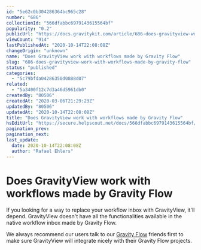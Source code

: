```yaml
---
id: "5e62c0b304286364bc965c28"
number: "686"
collectionId: "566dfabbc6979143615564bf"
popularity: "0.2"
publicUrl: "https://docs.gravitykit.com/article/686-does-gravityview-work-with-workflows-made-by-gravity-flow"
viewCount: "914"
lastPublishedAt: "2020-10-14T22:08:08Z"
changeOrigin: "unknown"
name: "Does GravityView work with workflows made by Gravity Flow"
slug: "686-does-gravityview-work-with-workflows-made-by-gravity-flow"
status: "published"
categories: 
  - "5c79bfda04286350d0888d07"
related: 
  - "5a3400f12c7d3a46d5961db0"
createdBy: "80506"
createdAt: "2020-03-06T21:29:23Z"
updatedBy: "80506"
updatedAt: "2020-10-14T22:08:08Z"
title: "Does GravityView work with workflows made by Gravity Flow"
hsEditUrl: "https://secure.helpscout.net/docs/566dfabbc6979143615564bf/article/5e62c0b304286364bc965c28"
pagination_prev: 
pagination_next: 
last_update:
  date: 2020-10-14T22:08:08Z
  author: "Rafael Ehlers"
---
```


# Does GravityView work with workflows made by Gravity Flow

If you looking for a way to replace your workflow inbox with GravityView, it'll depend. GravityView doesn't have all the functionalities available in the native workflow inbox made by Gravity Flow.

We always recommend our users talk to our [Gravity Flow](https://gravityflow.io/) friends first to make sure GravityView will integrate nicely with their Gravity Flow projects.